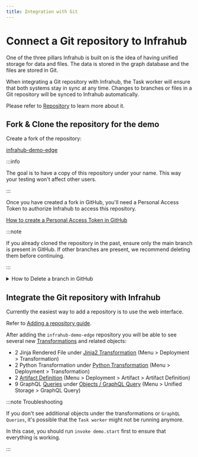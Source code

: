 ```yaml
---
title: Integration with Git
---
```


# Connect a Git repository to Infrahub

One of the three pillars Infrahub is built on is the idea of having unified storage for data and files. The data is stored in the graph database and the files are stored in Git.

When integrating a Git repository with Infrahub, the Task worker will ensure that both systems stay in sync at any time. Changes to branches or files in a Git repository will be synced to Infrahub automatically.

Please refer to [Repository](/topics/repository) to learn more about it.

## Fork & Clone the repository for the demo

Create a fork of the repository:

[infrahub-demo-edge](https://github.com/opsmill/infrahub-demo-edge)

:::info

The goal is to have a copy of this repository under your name. This way your testing won't affect other users.

:::

Once you have created a fork in GitHub, you'll need a Personal Access Token to authorize Infrahub to access this repository.

[How to create a Personal Access Token in GitHub](/guides/repository#github-access-token)

:::note

If you already cloned the repository in the past, ensure only the main branch is present in GitHub. If other branches are present, we recommend deleting them before continuing.

:::

<details>
  <summary>How to Delete a branch in GitHub</summary>

  1. Select the name of the active branch in the top left corner (usually main)
  2. Select `View All Branches` at the bottom of the popup
  3. Delete all branches but the branch `main`, with the trash icon on the right of the screen

  ![View all Branches](../../media/github_view_all_branches.png)

</details>

## Integrate the Git repository with Infrahub

Currently the easiest way to add a repository is to use the web interface.

Refer to [Adding a repository guide](/guides/repository).

After adding the `infrahub-demo-edge` repository you will be able to see several new [Transformations](/topics/transformation) and related objects:

- 2 Jinja Rendered File under [Jinja2 Transformation](http://localhost:8000/objects/CoreTransformJinja2/) (Menu > Deployment > Transformation)
- 2 Python Transformation under [Python Transformation](http://localhost:8000/objects/CoreTransformPython) (Menu > Deployment > Transformation)
- 2 [Artifact Definition](http://localhost:8000/objects/CoreArtifactDefinition) (Menu > Deployment > Artifact > Artifact Definition)
- 9 GraphQL [Queries](/topics/graphql) under [Objects / GraphQL Query](http://localhost:8000/objects/CoreGraphQLQuery/) (Menu > Unified Storage > GraphQL Query)

:::note Troubleshooting

If you don't see additional objects under the transformations or `GraphQL Queries`, it's possible that the `Task worker` might not be running anymore.

In this case, you should run `invoke demo.start` first to ensure that everything is working.

:::

